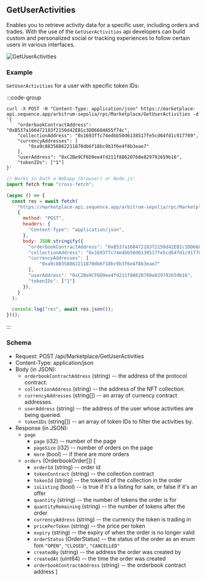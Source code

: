 ## GetUserActivities

Enables you to retrieve activity data for a specific user, including orders and trades. With the use of the `GetUserActivities` api developers can build custom and personalized social or tracking experiences to follow certain users in various interfaces.

![GetUserActivities](/img/marketplace/activities.png)

### Example
`GetUserActivities` for a user with specific token IDs:


:::code-group 
```shell twoslash [cURL] filename="cURL"
curl -X POST -H "Content-Type: application/json" https://marketplace-api.sequence.app/arbitrum-sepolia/rpc/Marketplace/GetUserActivities -d '{
    "orderbookContractAddress": "0xB537a160472183f2150d42EB1c3DD6684A55f74c",
    "collectionAddress": "0x1693ffc74edbb50d6138517fe5cd64fd1c917709",
    "currencyAddresses": [
        "0xa9c88358862211870db6f18bc9b3f6e4f8b3eae7"
    ],
    "userAddress": "0xC2Be9CF6D9ee4fd211f88620760e829792659b16",
    "tokenIDs": ["1"]
}'

```
```js twoslash [TypeScript]
// Works in both a Webapp (browser) or Node.js:
import fetch from "cross-fetch";

(async () => {
  const res = await fetch(
    "https://marketplace-api.sequence.app/arbitrum-sepolia/rpc/Marketplace/GetUserActivities",
    {
      method: "POST",
      headers: {
        "Content-Type": "application/json",
      },
      body: JSON.stringify({
        "orderbookContractAddress": "0xB537a160472183f2150d42EB1c3DD6684A55f74c",
        "collectionAddress": "0x1693ffc74edbb50d6138517fe5cd64fd1c917709",
        "currencyAddresses": [
            "0xa9c88358862211870db6f18bc9b3f6e4f8b3eae7"
        ],
        "userAddress": "0xC2Be9CF6D9ee4fd211f88620760e829792659b16",
        "tokenIDs": ["1"]
      }),
    }
  );

  console.log("res", await res.json());
})();
``` 
:::

### Schema

- Request: POST /api/Marketplace/GetUserActivities
- Content-Type: application/json
- Body (in JSON):
  - `orderbookContractAddress` (string) -- the address of the protocol contract.
  - `collectionAddress` (string) -- the address of the NFT collection.
  - `currencyAddresses` (string[]) -- an array of currency contract addresses.
  - `userAddress` (string) -- the address of the user whose activities are being queried.
  - `tokenIDs` (string[]) -- an array of token IDs to filter the activities by.
- Response (in JSON):
  - `page`
    - `page` (i32) -- number of the page
    - `pageSize` (i32) -- number of orders on the page
    - `more` (bool) -- if there are more orders
  - `orders` (OrderbookOrder[])
    [
    - `orderId` (string) -- order id
    - `tokenContract` (string) -- the collection contract
    - `tokenId` (string) -- the tokenId of the collection in the order
    - `isListing` (bool) -- is true if it's a listing for sale, or false if it's an offer
    - `quantity` (string) -- the number of tokens the order is for
    - `quantityRemaining` (string) -- the number of tokens after the order
    - `currencyAddress` (string) -- the currency the token is trading in
    - `pricePerToken` (string) -- the price per token
    - `expiry` (string) -- the expiry of when the order is no longer valid
    - `orderStatus` (OrderStatus) -- the status of the order as an enum fom `"OPEN"`, `"CLOSED"`, `"CANCELLED"`
    - `createdBy` (string) -- the address the order was created by
    - `createdAt` (uint64) -- the time the order was created
    - `orderbookContractAddress` (string) -- the orderbook contract address
      ]
